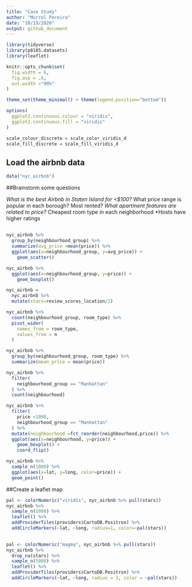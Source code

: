 ```yaml
---
title: "Case Study"
author: "Murrel Pereira"
date: "10/19/2020"
output: github_document
---
```


```r
library(tidyverse)
library(p8105.datasets)
library(leaflet)

knitr::opts_chunk$set(
  fig.width = 6,
  fig.asp = .6,
  out.width ="90%"
)

theme_set(theme_minimal() + theme(legend.position="bottom"))

options(
  ggplot2.continuous.colour = "viridis",
  ggplot2.continuous.fill = "viridis"
)

scale_colour_discrete = scale_color_viridis_d
scale_fill_discrete = scale_fill_viridis_d
```


## Load the airbnb data

```r
data("nyc_airbnb")
```

##Brainstorm some questions

*What is the best Airbnb in Staten Island for <$100?
*What price range is popular in each borough? Most rented?
*What apartment features are related to price?
*Cheapest room type in each neighborhood
*Hosts have higher ratings

##

```r
nyc_airbnb %>% 
  group_by(neighbourhood_group) %>% 
  summarize(avg_price =mean(price)) %>% 
  ggplot(aes(x=neighbourhood_group, y=avg_price)) +
    geom_scatter()
```

```r
nyc_airbnb %>% 
  ggplot(aes(x=neighbourhood_group, y=price)) +
    geom_boxplot()
```

```r
nyc_airbnb =
  nyc_airbnb %>% 
  mutate(stars=review_scores_location/2)
```

```r
nyc_airbnb %>% 
  count(neighbourhood_group, room_type) %>% 
  pivot_wider(
    names_from = room_type,
    values_from = n
  )
```

```r
nyc_airbnb %>% 
  group_by(neighbourhood_group, room_type) %>% 
  summarize(mean_price = mean(price))
```

```r
nyc_airbnb %>% 
  filter(
    neighbourhood_group == "Manhattan"
  ) %>% 
  count(neighbourhood)

nyc_airbnb %>% 
  filter(
    price <1000,
    neighbourhood_group == "Manhattan"
  ) %>% 
  mutate(neighbourhood =fct_reorder(neighbourhood,price)) %>% 
  ggplot(aes(x=neighbourhood, y=price)) +
    geom_boxplot() +
    coord_flip()

```

```r
nyc_airbnb %>% 
  sample_n(1000) %>% 
  ggplot(aes(x=lat, y=long, color=price)) +
  geom_point()
```

##Create a leaflet map
```r

pal <- colorNumeric("viridis", nyc_airbnb %>% pull(stars))
nyc_airbnb %>% 
  sample_n(1000) %>% 
  leaflet() %>% 
  addProviderTiles(providers$CartoDB.Positron) %>% 
  addCircleMarkers(~lat, ~long, radius=1, color=~pal(stars))
  
```

```r
pal <- colorNumeric("magma", nyc_airbnb %>% pull(stars))
nyc_airbnb %>% 
  drop_na(stars) %>% 
  sample_n(5000) %>% 
  leaflet() %>% 
  addProviderTiles(providers$CartoDB.Positron) %>% 
  addCircleMarkers(~lat, ~long, radius = 1, color = ~pal(stars))
```